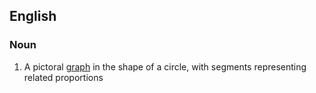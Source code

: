 ==English==

===Noun===

# A pictoral [[graph]] in the shape of a circle, with segments representing related proportions
